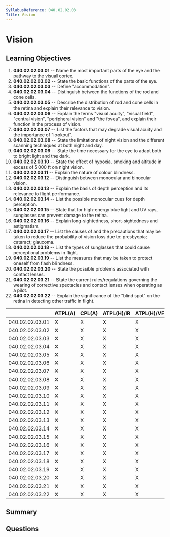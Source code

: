 ```yaml
---
SyllabusReference: 040.02.02.03
Title: Vision
---
```


# Vision

## Learning Objectives

1.  **040.02.02.03.01** -- Name the most important parts of the eye and the
    pathway to the visual cortex.
2.  **040.02.02.03.02** -- State the basic functions of the parts of the eye.
3.  **040.02.02.03.03** -- Define "accommodation".
4.  **040.02.02.03.04** -- Distinguish between the functions of the rod and cone
    cells.
5.  **040.02.02.03.05** -- Describe the distribution of rod and cone cells in the
    retina and explain their relevance to vision.
6.  **040.02.02.03.06** -- Explain the terms "visual acuity", "visual field",
    "central vision", "peripheral vision" and "the fovea", and explain their
    function in the process of vision.
7.  **040.02.02.03.07** -- List the factors that may degrade visual acuity and
    the importance of "lookout".
8.  **040.02.02.03.08** -- State the limitations of night vision and the
    different scanning techniques at both night and day.
9.  **040.02.02.03.09** -- State the time necessary for the eye to adapt both to
    bright light and the dark.
10. **040.02.02.03.10** -- State the effect of hypoxia, smoking and altitude in
    excess of 5 000 ft on night vision.
11. **040.02.02.03.11** -- Explain the nature of colour blindness.
12. **040.02.02.03.12** -- Distinguish between monocular and binocular vision.
13. **040.02.02.03.13** -- Explain the basis of depth perception and its
    relevance to flight performance.
14. **040.02.02.03.14** -- List the possible monocular cues for depth
    perception.
15. **040.02.02.03.15** -- State that for high-energy blue light and UV rays,
    sunglasses can prevent damage to the retina.
16. **040.02.02.03.16** -- Explain long-sightedness, short-sightedness and
    astigmatism.
17. **040.02.02.03.17** -- List the causes of and the precautions that may be
    taken to reduce the probability of vision loss due to: presbyopia; cataract;
    glaucoma.
18. **040.02.02.03.18** -- List the types of sunglasses that could cause
    perceptional problems in flight.
19. **040.02.02.03.19** -- List the measures that may be taken to protect
    oneself from flash blindness.
20. **040.02.02.03.20** -- State the possible problems associated with contact
    lenses.
21. **040.02.02.03.21** -- State the current rules/regulations governing the
    wearing of corrective spectacles and contact lenses when operating as a
    pilot.
22. **040.02.02.03.22** -- Explain the significance of the "blind spot" on the
    retina in detecting other traffic in flight.

|                 | ATPL(A) | CPL(A) | ATPL(H)/IR | ATPL(H)/VFR | CPL(H) | IR | CBIR(A) |
| --------------- | ------- | ------ | ---------- | ----------- | ------ | -- | ------- |
| 040.02.02.03.01 | X       | X      | X          | X           | X      |    |         |
| 040.02.02.03.02 | X       | X      | X          | X           | X      | X  |         |
| 040.02.02.03.03 | X       | X      | X          | X           | X      | X  |         |
| 040.02.02.03.04 | X       | X      | X          | X           | X      | X  |         |
| 040.02.02.03.05 | X       | X      | X          | X           | X      | X  |         |
| 040.02.02.03.06 | X       | X      | X          | X           | X      | X  |         |
| 040.02.02.03.07 | X       | X      | X          | X           | X      | X  |         |
| 040.02.02.03.08 | X       | X      | X          | X           | X      | X  |         |
| 040.02.02.03.09 | X       | X      | X          | X           | X      | X  |         |
| 040.02.02.03.10 | X       | X      | X          | X           | X      | X  |         |
| 040.02.02.03.11 | X       | X      | X          | X           | X      | X  |         |
| 040.02.02.03.12 | X       | X      | X          | X           | X      | X  |         |
| 040.02.02.03.13 | X       | X      | X          | X           | X      | X  |         |
| 040.02.02.03.14 | X       | X      | X          | X           | X      | X  |         |
| 040.02.02.03.15 | X       | X      | X          | X           | X      | X  |         |
| 040.02.02.03.16 | X       | X      | X          | X           | X      | X  |         |
| 040.02.02.03.17 | X       | X      | X          | X           | X      | X  |         |
| 040.02.02.03.18 | X       | X      | X          | X           | X      | X  |         |
| 040.02.02.03.19 | X       | X      | X          | X           | X      | X  |         |
| 040.02.02.03.20 | X       | X      | X          | X           | X      | X  |         |
| 040.02.02.03.21 | X       | X      | X          | X           | X      | X  |         |
| 040.02.02.03.22 | X       | X      | X          | X           | X      | X  |         |

## Summary

## Questions
